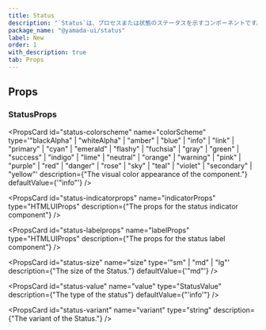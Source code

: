 ```yaml
---
title: Status
description: "`Status`は、プロセスまたは状態のステータスを示すコンポーネントです。"
package_name: "@yamada-ui/status"
label: New
order: 1
with_description: true
tab: Props
---
```


## Props

### StatusProps

<PropsCard
  id="status-colorscheme"
  name="colorScheme"
  type='"blackAlpha" | "whiteAlpha" | "amber" | "blue" | "info" | "link" | "primary" | "cyan" | "emerald" | "flashy" | "fuchsia" | "gray" | "green" | "success" | "indigo" | "lime" | "neutral" | "orange" | "warning" | "pink" | "purple" | "red" | "danger" | "rose" | "sky" | "teal" | "violet" | "secondary" | "yellow"'
  description={"The visual color appearance of the component."}
  defaultValue={'"info"'}
/>

<PropsCard
  id="status-indicatorprops"
  name="indicatorProps"
  type="HTMLUIProps"
  description={"The props for the status indicator component"}
/>

<PropsCard
  id="status-labelprops"
  name="labelProps"
  type="HTMLUIProps"
  description={"The props for the status label component"}
/>

<PropsCard
  id="status-size"
  name="size"
  type='"sm" | "md" | "lg"'
  description={"The size of the Status."}
  defaultValue={'"md"'}
/>

<PropsCard
  id="status-value"
  name="value"
  type="StatusValue"
  description={"The type of the status"}
  defaultValue={"'info'"}
/>

<PropsCard
  id="status-variant"
  name="variant"
  type="string"
  description={"The variant of the Status."}
/>
